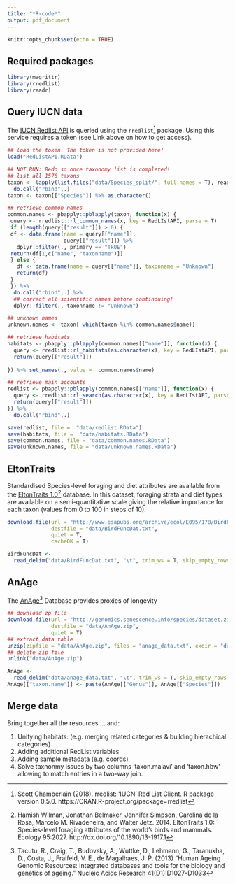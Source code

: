 ```yaml
---
title: "*R-code*"
output: pdf_document
---
```


```r
knitr::opts_chunk$set(echo = TRUE)
```

## Required packages

```r
library(magrittr)
library(rredlist)
library(readr)
```


## Query IUCN data

The [IUCN Redlist API](http://apiv3.iucnredlist.org/api/v3/docs) is queried using the `rredlist`[^1] package. Using this service requires a token (see Link above on how to get access).

```r
## load the token. The token is not provided here!
load("RedListAPI.RData")
```


```r
## NOT RUN: Redo so once taxonomy list is completed!
## list all 1576 taxons
taxon <- lapply(list.files("data/Species_split/", full.names = T), read.csv) %>% 
  do.call("rbind",.)
taxon <- taxon[["Species"]] %>% as.character()

## retrieve common names
common.names <- pbapply::pblapply(taxon, function(x) {
 query <- rredlist::rl_common_names(x, key = RedLIstAPI, parse = T)
 if (length(query[["result"]]) > 0) {
 df <- data.frame(name = query[["name"]],
                  query[["result"]]) %>% 
   dplyr::filter(., primary == "TRUE")
 return(df[1,c("name", "taxonname")])
 } else {
   df <- data.frame(name = query[["name"]], taxonname = "Unknown")
   return(df)
 }
 }) %>% 
  do.call("rbind",.) %>% 
  ## correct all scientific names before continouing!
  dplyr::filter(., taxonname != "Unknown")

## unknown names
unknown.names <- taxon[-which(taxon %in% common.names$name)]

## retrieve habitats
habitats <- pbapply::pblapply(common.names[["name"]], function(x) {
  query <- rredlist::rl_habitats(as.character(x), key = RedLIstAPI, parse = T)
  return(query[["result"]])
  
}) %>% set_names(., value =  common.names$name)

## retrieve main accounts
redlist <- pbapply::pblapply(common.names[["name"]], function(x) {
  query <- rredlist::rl_search(as.character(x), key = RedLIstAPI, parse = T)
  return(query[["result"]])
}) %>% 
  do.call("rbind",.)

save(redlist, file =  "data/redlist.RData")
save(habitats, file =  "data/habitats.RData")
save(common.names, file = "data/common.names.RData")
save(unknown.names, file = "data/unknown.names.RData")
```

## EltonTraits

Standardised Species-level foraging and diet attributes are available from the [EltonTraits 1.0](http://www.esapubs.org/archive/ecol/E095/178/)[^2] database. In this dataset, foraging strata and diet types are available on a semi-quantitative scale giving the relative importance for each taxon (values from 0 to 100 in steps of 10). 

```r
download.file(url = "http://www.esapubs.org/archive/ecol/E095/178/BirdFuncDat.txt",
              destfile = "data/BirdFuncDat.txt",
              quiet = T,
              cacheOK = T)
```

```r
BirdFuncDat <-
  read_delim("data/BirdFuncDat.txt", "\t", trim_ws = T, skip_empty_rows = T)
```

## AnAge 

The [AnAge](https://genomics.senescence.info/species/)[^3] Database provides proxies of longevity

```r
## download zp file
download.file(url = "http://genomics.senescence.info/species/dataset.zip",
              destfile = "data/AnAge.zip",
              quiet = T)
## extract data table
unzip(zipfile = "data/AnAge.zip", files = "anage_data.txt", exdir = "data")
## delete zip file
unlink("data/AnAge.zip")
```

```r
AnAge <- 
  read_delim("data/anage_data.txt", "\t", trim_ws = T, skip_empty_rows = T)
AnAge[["taxon.name"]] <- paste(AnAge[["Genus"]], AnAge[["Species"]]) 
```

## Merge data

Bring together all the resources ... and:

1. Unifying habitats: (e.g. merging related categories & building hierachical categories)
2. Adding additional RedList variables
4. Adding sample metadata (e.g. coords)
5. Solve taxnonmy issues by two columns 'taxon.malavi' and 'taxon.hbw' allowing to match entries in a two-way join.

[^1]: Scott Chamberlain (2018). rredlist: 'IUCN' Red List Client. R package version 0.5.0. https://CRAN.R-project.org/package=rredlist
[^2]: Hamish Wilman, Jonathan Belmaker, Jennifer Simpson, Carolina de la Rosa, Marcelo M. Rivadeneira, and Walter Jetz. 2014. EltonTraits 1.0: Species-level foraging attributes of the world’s birds and mammals. Ecology 95:2027. http://dx.doi.org/10.1890/13-1917.1
[^3]: Tacutu, R., Craig, T., Budovsky, A., Wuttke, D., Lehmann, G., Taranukha, D., Costa, J., Fraifeld, V. E., de Magalhaes, J. P. (2013) "Human Ageing Genomic Resources: Integrated databases and tools for the biology and genetics of ageing." Nucleic Acids Research 41(D1):D1027-D1033